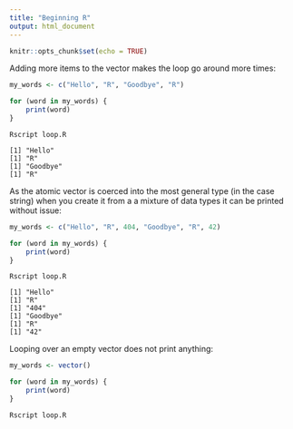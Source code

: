 ```yaml
---
title: "Beginning R"
output: html_document
---
```


```r
knitr::opts_chunk$set(echo = TRUE)
```

Adding more items to the vector makes the loop go around more times:

```R
my_words <- c("Hello", "R", "Goodbye", "R")

for (word in my_words) {
    print(word)
}
```

```
Rscript loop.R

[1] "Hello"
[1] "R"
[1] "Goodbye"
[1] "R"
```

As the atomic vector is coerced into the most general type (in the case string)
when you create it from a a mixture of data types it can be printed without issue:

```R
my_words <- c("Hello", "R", 404, "Goodbye", "R", 42)

for (word in my_words) {
    print(word)
}
```

```
Rscript loop.R

[1] "Hello"
[1] "R"
[1] "404"
[1] "Goodbye"
[1] "R"
[1] "42"
```

Looping over an empty vector does not print anything:

```R
my_words <- vector()

for (word in my_words) {
    print(word)
}
```

```
Rscript loop.R
```

